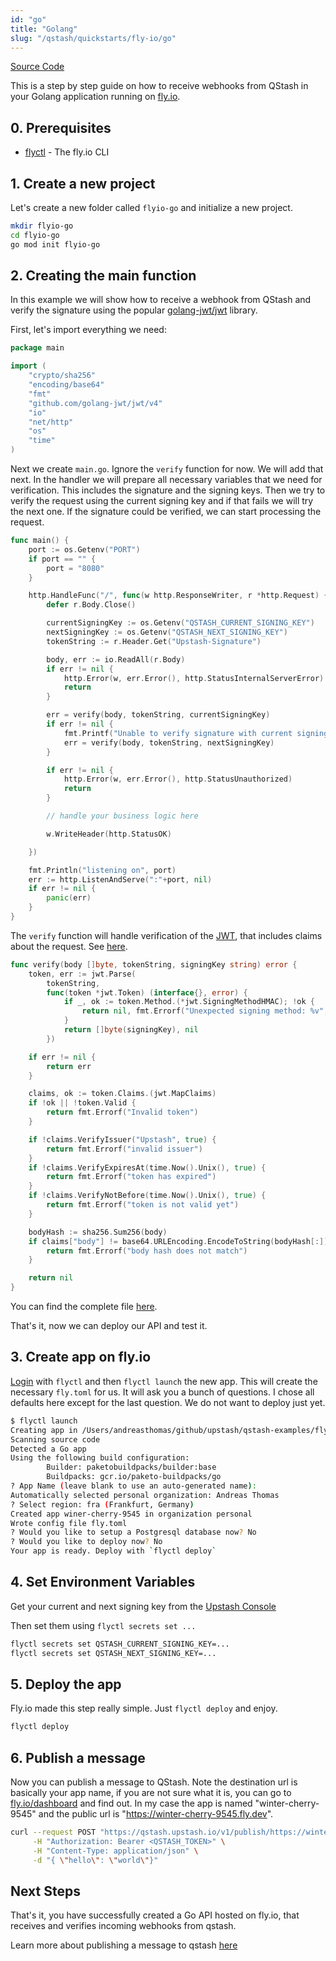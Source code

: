 ```yaml
---
id: "go"
title: "Golang"
slug: "/qstash/quickstarts/fly-io/go"
---
```


[Source Code](https://github.com/upstash/qstash-examples/tree/main/fly.io/go)

This is a step by step guide on how to receive webhooks from QStash in your
Golang application running on [fly.io](https://fly.io).

## 0. Prerequisites

- [flyctl](https://fly.io/docs/getting-started/installing-flyctl/) - The fly.io
  CLI

## 1. Create a new project

Let's create a new folder called `flyio-go` and initialize a new project.

```bash
mkdir flyio-go
cd flyio-go
go mod init flyio-go
```

## 2. Creating the main function

In this example we will show how to receive a webhook from QStash and verify the
signature using the popular [golang-jwt/jwt](https://github.com/golang-jwt/jwt)
library.

First, let's import everything we need:

```go
package main

import (
	"crypto/sha256"
	"encoding/base64"
	"fmt"
	"github.com/golang-jwt/jwt/v4"
	"io"
	"net/http"
	"os"
	"time"
)
```

Next we create `main.go`. Ignore the `verify` function for now. We will add that
next. In the handler we will prepare all necessary variables that we need for
verification. This includes the signature and the signing keys. Then we try to
verify the request using the current signing key and if that fails we will try
the next one. If the signature could be verified, we can start processing the
request.

```go
func main() {
	port := os.Getenv("PORT")
	if port == "" {
		port = "8080"
	}

	http.HandleFunc("/", func(w http.ResponseWriter, r *http.Request) {
		defer r.Body.Close()

		currentSigningKey := os.Getenv("QSTASH_CURRENT_SIGNING_KEY")
		nextSigningKey := os.Getenv("QSTASH_NEXT_SIGNING_KEY")
		tokenString := r.Header.Get("Upstash-Signature")

		body, err := io.ReadAll(r.Body)
		if err != nil {
			http.Error(w, err.Error(), http.StatusInternalServerError)
			return
		}

		err = verify(body, tokenString, currentSigningKey)
		if err != nil {
			fmt.Printf("Unable to verify signature with current signing key: %v", err)
			err = verify(body, tokenString, nextSigningKey)
		}

		if err != nil {
			http.Error(w, err.Error(), http.StatusUnauthorized)
			return
		}

		// handle your business logic here

		w.WriteHeader(http.StatusOK)

	})

	fmt.Println("listening on", port)
	err := http.ListenAndServe(":"+port, nil)
	if err != nil {
		panic(err)
	}
}
```

The `verify` function will handle verification of the [JWT](https://jwt.io),
that includes claims about the request. See
[here](/qstash/features/security#claims).

```go
func verify(body []byte, tokenString, signingKey string) error {
	token, err := jwt.Parse(
		tokenString,
		func(token *jwt.Token) (interface{}, error) {
			if _, ok := token.Method.(*jwt.SigningMethodHMAC); !ok {
				return nil, fmt.Errorf("Unexpected signing method: %v", token.Header["alg"])
			}
			return []byte(signingKey), nil
		})

	if err != nil {
		return err
	}

	claims, ok := token.Claims.(jwt.MapClaims)
	if !ok || !token.Valid {
		return fmt.Errorf("Invalid token")
	}

	if !claims.VerifyIssuer("Upstash", true) {
		return fmt.Errorf("invalid issuer")
	}
	if !claims.VerifyExpiresAt(time.Now().Unix(), true) {
		return fmt.Errorf("token has expired")
	}
	if !claims.VerifyNotBefore(time.Now().Unix(), true) {
		return fmt.Errorf("token is not valid yet")
	}

	bodyHash := sha256.Sum256(body)
	if claims["body"] != base64.URLEncoding.EncodeToString(bodyHash[:]) {
		return fmt.Errorf("body hash does not match")
	}

	return nil
}
```

You can find the complete file
[here](https://github.com/upstash/qstash-examples/blob/main/fly.io/go/main.go).

That's it, now we can deploy our API and test it.

## 3. Create app on fly.io

[Login](https://fly.io/docs/getting-started/log-in-to-fly/) with `flyctl` and
then `flyctl launch` the new app. This will create the necessary `fly.toml` for
us. It will ask you a bunch of questions. I chose all defaults here except for
the last question. We do not want to deploy just yet.

```bash
$ flyctl launch
Creating app in /Users/andreasthomas/github/upstash/qstash-examples/fly.io/go
Scanning source code
Detected a Go app
Using the following build configuration:
        Builder: paketobuildpacks/builder:base
        Buildpacks: gcr.io/paketo-buildpacks/go
? App Name (leave blank to use an auto-generated name): 
Automatically selected personal organization: Andreas Thomas
? Select region: fra (Frankfurt, Germany)
Created app winer-cherry-9545 in organization personal
Wrote config file fly.toml
? Would you like to setup a Postgresql database now? No
? Would you like to deploy now? No
Your app is ready. Deploy with `flyctl deploy`
```

## 4. Set Environment Variables

Get your current and next signing key from the
[Upstash Console](https://console.upstash.com/qstash)

Then set them using `flyctl secrets set ...`

```bash
flyctl secrets set QSTASH_CURRENT_SIGNING_KEY=...
flyctl secrets set QSTASH_NEXT_SIGNING_KEY=...
```

## 5. Deploy the app

Fly.io made this step really simple. Just `flyctl deploy` and enjoy.

```bash
flyctl deploy
```

## 6. Publish a message

Now you can publish a message to QStash. Note the destination url is basically
your app name, if you are not sure what it is, you can go to
[fly.io/dashboard](https://fly.io/dashboard) and find out. In my case the app is
named "winter-cherry-9545" and the public url is
"https://winter-cherry-9545.fly.dev".

```bash
curl --request POST "https://qstash.upstash.io/v1/publish/https://winter-cherry-9545.fly.dev" \
     -H "Authorization: Bearer <QSTASH_TOKEN>" \
     -H "Content-Type: application/json" \
     -d "{ \"hello\": \"world\"}"
```

## Next Steps

That's it, you have successfully created a Go API hosted on fly.io, that
receives and verifies incoming webhooks from qstash.

Learn more about publishing a message to qstash [here](/qstash/howto/publishing)
